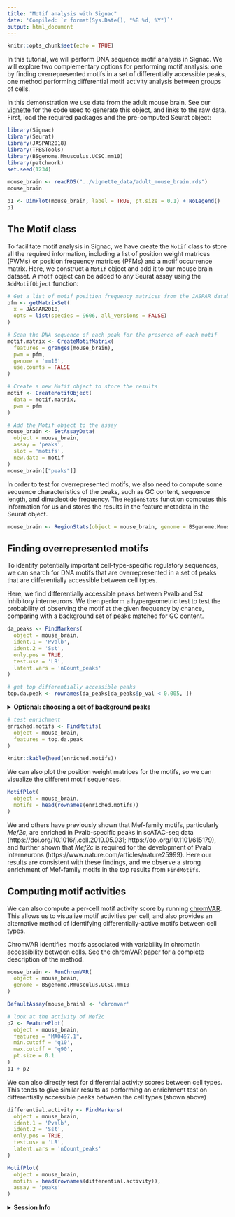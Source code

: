```yaml
---
title: "Motif analysis with Signac"
date: 'Compiled: `r format(Sys.Date(), "%B %d, %Y")`'
output: html_document
---
```


```r
knitr::opts_chunk$set(echo = TRUE)
```

In this tutorial, we will perform DNA sequence motif analysis in Signac. We will explore two complementary options for performing motif analysis: one by finding overrepresented motifs in a set of differentially accessible peaks, one method performing differential motif activity analysis between groups of cells.

In this demonstration we use data from the adult mouse brain. See our [vignette](https://satijalab.org/signac/articles/mouse_brain_vignette.html) for the code used to generate this object, and links to the raw data. First, load the required packages and the pre-computed Seurat object:

```r
library(Signac)
library(Seurat)
library(JASPAR2018)
library(TFBSTools)
library(BSgenome.Mmusculus.UCSC.mm10)
library(patchwork)
set.seed(1234)
```

```r
mouse_brain <- readRDS("../vignette_data/adult_mouse_brain.rds")
mouse_brain
```

```r
p1 <- DimPlot(mouse_brain, label = TRUE, pt.size = 0.1) + NoLegend()
p1
```

## The Motif class

To facilitate motif analysis in Signac, we have create the `Motif` class to store all the required information, including a list of position weight matrices (PWMs) or position frequency matrices (PFMs) and a motif occurrence matrix. Here, we construct a `Motif` object and add it to our mouse brain dataset. A motif object can be added to any Seurat assay using the `AddMotifObject` function:

```r
# Get a list of motif position frequency matrices from the JASPAR database
pfm <- getMatrixSet(
  x = JASPAR2018,
  opts = list(species = 9606, all_versions = FALSE)
)

# Scan the DNA sequence of each peak for the presence of each motif
motif.matrix <- CreateMotifMatrix(
  features = granges(mouse_brain),
  pwm = pfm,
  genome = 'mm10',
  use.counts = FALSE
)

# Create a new Mofif object to store the results
motif <- CreateMotifObject(
  data = motif.matrix,
  pwm = pfm
)

# Add the Motif object to the assay
mouse_brain <- SetAssayData(
  object = mouse_brain,
  assay = 'peaks',
  slot = 'motifs',
  new.data = motif
)
mouse_brain[["peaks"]]
```

In order to test for overrepresented motifs, we also need to compute some sequence characteristics of the peaks, such as GC content, sequence length, and dinucleotide frequency.
The `RegionStats` function computes this information for us and stores the results in the feature metadata in the Seurat object.

```r
mouse_brain <- RegionStats(object = mouse_brain, genome = BSgenome.Mmusculus.UCSC.mm10)
```

## Finding overrepresented motifs

To identify potentially important cell-type-specific regulatory sequences, we can search for DNA motifs that are overrepresented in a set of peaks that are differentially accessible between cell types.

Here, we find differentially accessible peaks between Pvalb and Sst inhibitory interneurons. We then perform a hypergeometric test to test the probability of observing the motif at 
the given frequency by chance, comparing with a background set of peaks matched for GC content. 

```r
da_peaks <- FindMarkers(
  object = mouse_brain,
  ident.1 = 'Pvalb',
  ident.2 = 'Sst',
  only.pos = TRUE,
  test.use = 'LR',
  latent.vars = 'nCount_peaks'
)

# get top differentially accessible peaks
top.da.peak <- rownames(da_peaks[da_peaks$p_val < 0.005, ])
```

<details>
  <summary>**Optional: choosing a set of background peaks**</summary>
  
Matching the set of background peaks is essential when finding enriched DNA
sequence motifs. By default, we choose a set of peaks matched for GC content,
but it can be sometimes be beneficial to further restrict the background peaks
to those that are accessible in the groups of cells compared when finding
differentially accessible peaks.

The `AccessiblePeaks()` function can be used to find a set of peaks that are 
open in a subset of cells. We can use this function to first restrict the set
of possible background peaks to those peaks that were open in the set of cells
compared in `FindMarkers()`, and then create a GC-content-matched set of peaks
from this larger set using `MatchRegionStats()`.

```r
# find peaks open in Pvalb or Sst cells
open.peaks <- AccessiblePeaks(mouse_brain, idents = c("Pvalb", "Sst"))

# match the overall GC content in the peak set
peaks.matched <- MatchRegionStats(
  meta.feature = GetAssayData(mouse_brain, assay = "peaks", slot = "meta.features")[open.peaks, ],
  regions = top.da.peak,
  n = 50000
)
```

`peaks.matched` can then be used as the background peak set by setting
`background=peaks.matched` in `FindMotifs()`.

</details>

```r
# test enrichment
enriched.motifs <- FindMotifs(
  object = mouse_brain,
  features = top.da.peak
)
```

```r
knitr::kable(head(enriched.motifs))
```

We can also plot the position weight matrices for the motifs, so we can visualize the different motif sequences.

```r
MotifPlot(
  object = mouse_brain,
  motifs = head(rownames(enriched.motifs))
)
```

We and others have previously shown that Mef-family motifs, particularly *Mef2c*, are enriched in Pvalb-specific peaks in scATAC-seq data
(https://doi.org/10.1016/j.cell.2019.05.031; https://doi.org/10.1101/615179),
and further shown that *Mef2c* is required for the development of Pvalb interneurons (https://www.nature.com/articles/nature25999).
Here our results are consistent with these findings, and we observe a strong enrichment of Mef-family motifs in the top results from `FindMotifs`.

## Computing motif activities

We can also compute a per-cell motif activity score by running [chromVAR](https://greenleaflab.github.io/chromVAR/index.html). This allows us to visualize motif activities per cell, and also provides an alternative method of identifying differentially-active motifs between cell types.

ChromVAR identifies motifs associated with variability in chromatin accessibility between cells.
See the chromVAR [paper](https://www.nature.com/articles/nmeth.4401) for a complete description of the method.

```r
mouse_brain <- RunChromVAR(
  object = mouse_brain,
  genome = BSgenome.Mmusculus.UCSC.mm10
)

DefaultAssay(mouse_brain) <- 'chromvar'

# look at the activity of Mef2c
p2 <- FeaturePlot(
  object = mouse_brain,
  features = "MA0497.1",
  min.cutoff = 'q10',
  max.cutoff = 'q90',
  pt.size = 0.1
)
p1 + p2
```

We can also directly test for differential activity scores between cell types. This tends to give similar results as performing an enrichment test on differentially accessible peaks between the cell types (shown above)

```r
differential.activity <- FindMarkers(
  object = mouse_brain,
  ident.1 = 'Pvalb',
  ident.2 = 'Sst',
  only.pos = TRUE,
  test.use = 'LR',
  latent.vars = 'nCount_peaks'
)

MotifPlot(
  object = mouse_brain,
  motifs = head(rownames(differential.activity)),
  assay = 'peaks'
)
```

<details>
  <summary>**Session Info**</summary>
  
```r
sessionInfo()
```

</details>

